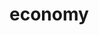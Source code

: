 # economy


<ul className="grid grid-cols-1 md:grid-cols-2 lg:grid-cols-3 xl:grid-cols-4 gap-4 -ml-6">
<ReferenceCard
    title="available_indices"
    description="Available Indices. Available indices for a given provider."
    url="/platform/reference/economy/available_indices"
    command="true"
/>
<ReferenceCard
    title="const"
    description="Major Indices Constituents. Constituents of an index."
    url="/platform/reference/economy/const"
    command="true"
/>
<ReferenceCard
    title="cpi"
    description="CPI. Consumer Price Index."
    url="/platform/reference/economy/cpi"
    command="true"
/>
<ReferenceCard
    title="fred_index"
    description="Fred Historical. Historical close values for selected Fred indices."
    url="/platform/reference/economy/fred_index"
    command="true"
/>
<ReferenceCard
    title="index_cmd"
    description="Major Indices Historical. Historical levels for an index."
    url="/platform/reference/economy/index_cmd"
    command="true"
/>
<ReferenceCard
    title="risk"
    description="Market Risk Premium. Historical market risk premium."
    url="/platform/reference/economy/risk"
    command="true"
/>
</ul>
